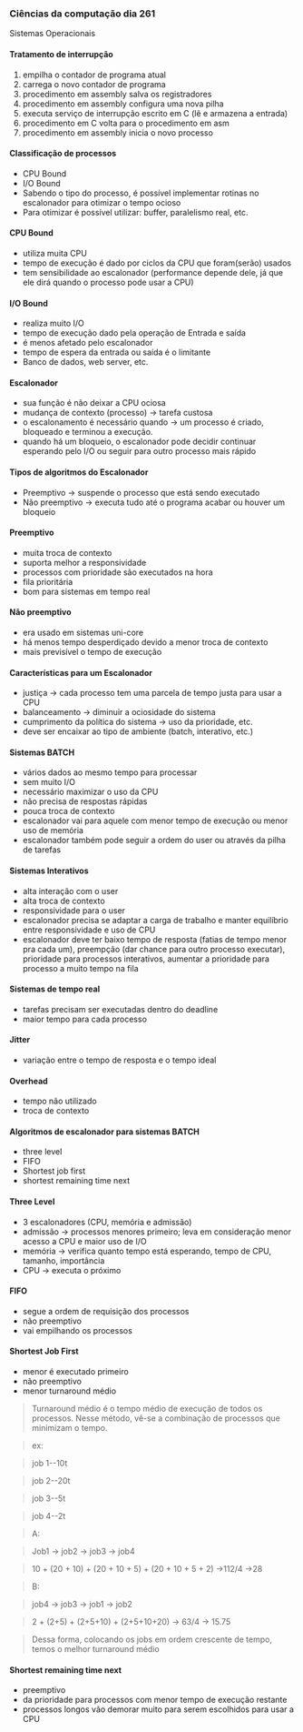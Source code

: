 




### Ciências da computação dia 261

Sistemas Operacionais

#### Tratamento de interrupção

1.  empilha o contador de programa atual
2.  carrega o novo contador de programa
3.  procedimento em assembly salva os registradores
4.  procedimento em assembly configura uma nova pilha
5.  executa serviço de interrupção escrito em C (lê e armazena a
    entrada)
6.  procedimento em C volta para o procedimento em asm
7.  procedimento em assembly inicia o novo processo








#### Classificação de processos

-   CPU Bound
-   I/O Bound
-   Sabendo o tipo do processo, é possível implementar rotinas no
    escalonador para otimizar o tempo ocioso
-   Para otimizar é possível utilizar: buffer, paralelismo real, etc.

#### CPU Bound

-   utiliza muita CPU
-   tempo de execução é dado por ciclos da CPU que foram(serão) usados
-   tem sensibilidade ao escalonador (performance depende dele, já que
    ele dirá quando o processo pode usar a CPU)

#### I/O Bound

-   realiza muito I/O
-   tempo de execução dado pela operação de Entrada e saída
-   é menos afetado pelo escalonador
-   tempo de espera da entrada ou saída é o limitante
-   Banco de dados, web server, etc.








#### Escalonador

-   sua função é não deixar a CPU ociosa
-   mudança de contexto (processo) → tarefa custosa
-   o escalonamento é necessário quando → um processo é criado,
    bloqueado e terminou a execução.
-   quando há um bloqueio, o escalonador pode decidir continuar
    esperando pelo I/O ou seguir para outro processo mais rápido

#### Tipos de algoritmos do Escalonador

-   Preemptivo → suspende o processo que está sendo executado
-   Não preemptivo → executa tudo até o programa acabar ou houver um
    bloqueio

#### Preemptivo

-   muita troca de contexto
-   suporta melhor a responsividade
-   processos com prioridade são executados na hora
-   fila prioritária
-   bom para sistemas em tempo real

#### Não preemptivo

-   era usado em sistemas uni-core
-   há menos tempo desperdiçado devido a menor troca de contexto
-   mais previsível o tempo de execução

#### Características para um Escalonador

-   justiça → cada processo tem uma parcela de tempo justa para usar a
    CPU
-   balanceamento → diminuir a ociosidade do sistema
-   cumprimento da política do sistema → uso da prioridade, etc.
-   deve ser encaixar ao tipo de ambiente (batch, interativo, etc.)

#### Sistemas BATCH

-   vários dados ao mesmo tempo para processar
-   sem muito I/O
-   necessário maximizar o uso da CPU
-   não precisa de respostas rápidas
-   pouca troca de contexto
-   escalonador vai para aquele com menor tempo de execução ou menor uso
    de memória
-   escalonador também pode seguir a ordem do user ou através da pilha
    de tarefas

#### Sistemas Interativos

-   alta interação com o user
-   alta troca de contexto
-   responsividade para o user
-   escalonador precisa se adaptar a carga de trabalho e manter
    equilíbrio entre responsividade e uso de CPU
-   escalonador deve ter baixo tempo de resposta (fatias de tempo menor
    pra cada um), preempção (dar chance para outro processo executar),
    prioridade para processos interativos, aumentar a prioridade para
    processo a muito tempo na fila

#### Sistemas de tempo real

-   tarefas precisam ser executadas dentro do deadline
-   maior tempo para cada processo








#### Jitter

-   variação entre o tempo de resposta e o tempo ideal

#### Overhead

-   tempo não utilizado
-   troca de contexto








#### Algoritmos de escalonador para sistemas BATCH

-   three level
-   FIFO
-   Shortest job first
-   shortest remaining time next

#### Three Level

-   3 escalonadores (CPU, memória e admissão)
-   admissão → processos menores primeiro; leva em consideração menor
    acesso a CPU e maior uso de I/O
-   memória → verifica quanto tempo está esperando, tempo de CPU,
    tamanho, importância
-   CPU → executa o próximo

#### FIFO

-   segue a ordem de requisição dos processos
-   não preemptivo
-   vai empilhando os processos

#### Shortest Job First

-   menor é executado primeiro
-   não preemptivo
-   menor turnaround médio

> Turnaround médio é o tempo médio de execução de todos os processos.
> Nesse método, vê-se a combinação de processos que minimizam o tempo.

> ex:

> job 1--10t

> job 2--20t

> job 3--5t

> job 4--2t

> A:

> Job1 → job2 → job3 → job4

> 10 + (20 + 10) + (20 + 10 + 5) + (20 + 10 + 5 + 2) →112/4 →28

> B:

> job4 → job3 → job1 → job2

> 2 + (2+5) + (2+5+10) + (2+5+10+20) → 63/4 → 15.75

> Dessa forma, colocando os jobs em ordem crescente de tempo, temos o
> melhor turnaround médio

#### Shortest remaining time next

-   preemptivo
-   da prioridade para processos com menor tempo de execução restante
-   processos longos vão demorar muito para serem escolhidos para usar a
    CPU


